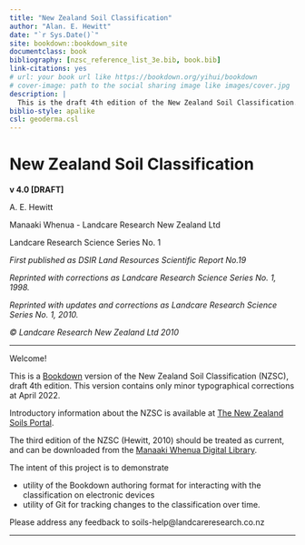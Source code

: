 ```yaml
--- 
title: "New Zealand Soil Classification"
author: "Alan. E. Hewitt"
date: "`r Sys.Date()`"
site: bookdown::bookdown_site
documentclass: book
bibliography: [nzsc_reference_list_3e.bib, book.bib]
link-citations: yes
# url: your book url like https://bookdown.org/yihui/bookdown
# cover-image: path to the social sharing image like images/cover.jpg
description: |
  This is the draft 4th edition of the New Zealand Soil Classification.
biblio-style: apalike
csl: geoderma.csl
---
```


# New Zealand Soil Classification {-}

__v 4.0 [DRAFT]__

A. E. Hewitt

Manaaki Whenua - Landcare Research New Zealand Ltd

Landcare Research Science Series No. 1

_First published as DSIR Land Resources Scientific Report No.19_

_Reprinted with corrections as Landcare Research Science Series No. 1, 1998._

_Reprinted with updates and corrections as Landcare Research Science Series No. 1, 2010._

_© Landcare Research New Zealand Ltd 2010_

***

Welcome! 

This is a [Bookdown](https://bookdown.org/) version of the New Zealand Soil Classification (NZSC), draft 4th edition. This version contains only minor typographical corrections at April 2022.

Introductory information about the NZSC is available at [The New Zealand Soils Portal](https://soils.landcareresearch.co.nz/topics/soil-classification/nzsc/). 

The third edition of the NZSC (Hewitt, 2010) should be treated as current, and can be downloaded from the [Manaaki Whenua Digital Library](http://doi.org/10.7931/DL1-LRSS-1-2010).

The intent of this project is to demonstrate 

  * utility of the Bookdown authoring format for interacting with the classification on electronic devices
  * utility of Git for tracking changes to the classification over time.
  
Please address any feedback to soils-help@landcareresearch.co.nz 

***
